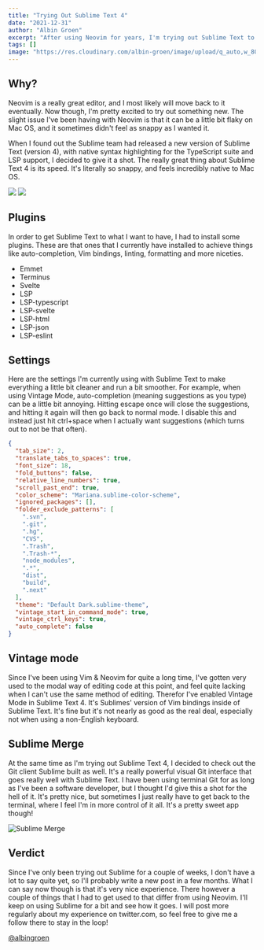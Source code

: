 ```yaml
---
title: "Trying Out Sublime Text 4"
date: "2021-12-31"
author: "Albin Groen"
excerpt: "After using Neovim for years, I'm trying out Sublime Text to see what that's like."
tags: []
image: "https://res.cloudinary.com/albin-groen/image/upload/q_auto,w_800,f_auto/v1640964756/CleanShot_2021-12-31_at_16.29.35_mkcjsb.png"
---
```


## Why?

Neovim is a really great editor, and I most likely will move back to it eventually. Now though, I'm pretty excited to try out something new. The slight issue I've been having with Neovim is that it can be a little bit flaky on Mac OS, and it sometimes didn't feel as snappy as I wanted it.

When I found out the Sublime team had released a new version of Sublime Text (version 4), with native syntax highlighting for the TypeScript suite and LSP support, I decided to give it a shot. The really great thing about Sublime Text 4 is its speed. It's literally so snappy, and feels incredibly native to Mac OS.

<img
  className="hidden dark:block"
  src="https://res.cloudinary.com/albin-groen/image/upload/f_auto/v1640964758/CleanShot_2021-12-31_at_16.28.05_cdhqku.png"
/>
<img
  className="block dark:hidden"
  src="https://res.cloudinary.com/albin-groen/image/upload/f_auto/v1640964756/CleanShot_2021-12-31_at_16.29.35_mkcjsb.png"
/>

## Plugins

In order to get Sublime Text to what I want to have, I had to install some plugins. These are that ones that I currently have installed to achieve things like auto-completion, Vim bindings, linting, formatting and more niceties.

- Emmet
- Terminus
- Svelte
- LSP
- LSP-typescript
- LSP-svelte
- LSP-html
- LSP-json
- LSP-eslint

## Settings

Here are the settings I'm currently using with Sublime Text to make everything a little bit cleaner and run a bit smoother. For example, when using Vintage Mode, auto-completion (meaning suggestions as you type) can be a little bit annoying. Hitting escape once will close the suggestions, and hitting it again will then go back to normal mode. I disable this and instead just hit ctrl+space when I actually want suggestions (which turns out to not be that often).

```json
{
  "tab_size": 2,
  "translate_tabs_to_spaces": true,
  "font_size": 18,
  "fold_buttons": false,
  "relative_line_numbers": true,
  "scroll_past_end": true,
  "color_scheme": "Mariana.sublime-color-scheme",
  "ignored_packages": [],
  "folder_exclude_patterns": [
    ".svn",
    ".git",
    ".hg",
    "CVS",
    ".Trash",
    ".Trash-*",
    "node_modules",
    ".*",
    "dist",
    "build",
    ".next"
  ],
  "theme": "Default Dark.sublime-theme",
  "vintage_start_in_command_mode": true,
  "vintage_ctrl_keys": true,
  "auto_complete": false
}
```

## Vintage mode

Since I've been using Vim & Neovim for quite a long time, I've gotten very used to the modal way of editing code at this point, and feel quite lacking when I can't use the same method of editing. Therefor I've enabled Vintage Mode in Sublime Text 4. It's Sublimes' version of Vim bindings inside of Sublime Text. It's fine but it's not nearly as good as the real deal, especially not when using a non-English keyboard.

## Sublime Merge

At the same time as I'm trying out Sublime Text 4, I decided to check out the Git client Sublime built as well. It's a really powerful visual Git interface that goes really well with Sublime Text. I have been using terminal Git for as long as I've been a software developer, but I thought I'd give this a shot for the hell of it. It's pretty nice, but sometimes I just really have to get back to the terminal, where I feel I'm in more control of it all. It's a pretty sweet app though!

![Sublime Merge](https://res.cloudinary.com/albin-groen/image/upload/f_auto/v1640966487/CleanShot_2021-12-31_at_16.58.57_qhzcto.png)

## Verdict

Since I've only been trying out Sublime for a couple of weeks, I don't have a lot to say quite yet, so I'll probably write a new post in a few months. What I can say now though is that it's very nice experience. There however a couple of things that I had to get used to that differ from using Neovim. I'll keep on using Sublime for a bit and see how it goes. I will post more regularly about my experience on twitter.com, so feel free to give me a follow there to stay in the loop!

[@albingroen](https://www.twitter.com/albingroen)
